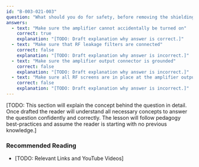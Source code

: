 ```yaml
---
id: "B-003-021-003"
question: "What should you do for safety, before removing the shielding on a UHF power amplifier?"
answers:
  - text: "Make sure the amplifier cannot accidentally be turned on"
    correct: true
    explanation: "[TODO: Draft explanation why answer is correct.]"
  - text: "Make sure that RF leakage filters are connected"
    correct: false
    explanation: "[TODO: Draft explanation why answer is incorrect.]"
  - text: "Make sure the amplifier output connector is grounded"
    correct: false
    explanation: "[TODO: Draft explanation why answer is incorrect.]"
  - text: "Make sure all RF screens are in place at the amplifier output connector"
    correct: false
    explanation: "[TODO: Draft explanation why answer is incorrect.]"
---
```


[TODO: This section will explain the concept behind the question in detail. Once drafted the reader will understand all necessary concepts to answer the question confidently and correctly. The lesson will follow pedagogy best-practices and assume the reader is starting with no previous knowledge.]

### Recommended Reading

- [TODO: Relevant Links and YouTube Videos]

